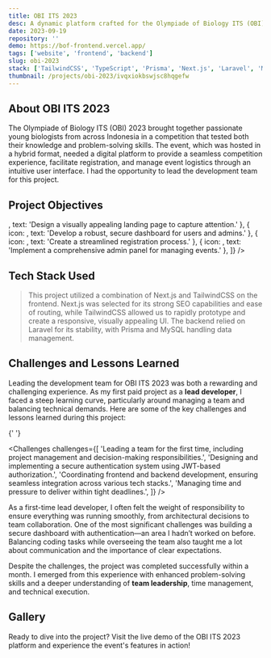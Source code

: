```yaml
---
title: OBI ITS 2023
desc: A dynamic platform crafted for the Olympiade of Biology ITS (OBI) 2023, featuring interactive elements and a user-friendly interface to provide participants with an engaging and seamless competition experience.
date: 2023-09-19
repository: ''
demo: https://bof-frontend.vercel.app/
tags: ['website', 'frontend', 'backend']
slug: obi-2023
stack: ['TailwindCSS', 'TypeScript', 'Prisma', 'Next.js', 'Laravel', 'MySQL']
thumbnail: /projects/obi-2023/ivqxiokbswjsc8hqgefw
---
```


<FadeUp>
  <h2 id="about-OBI-ITS-2023">About OBI ITS 2023</h2>
  The Olympiade of Biology ITS (OBI) 2023 brought together passionate young biologists from across Indonesia in a
  competition that tested both their knowledge and problem-solving skills. The event, which was hosted in a hybrid
  format, needed a digital platform to provide a seamless competition experience, facilitate registration, and manage
  event logistics through an intuitive user interface. I had the opportunity to lead the development team for this
  project.
</FadeUp>

<FadeUp>
  <h2 id="project-objectives">Project Objectives</h2>
  <ProjectObjectives
    objectives={[
      { icon: <FaLightbulb />, text: 'Design a visually appealing landing page to capture attention.' },
      { icon: <FaCode />, text: 'Develop a robust, secure dashboard for users and admins.' },
      { icon: <FaUserCheck />, text: 'Create a streamlined registration process.' },
      { icon: <FaClipboardList />, text: 'Implement a comprehensive admin panel for managing events.' },
    ]}
  />
</FadeUp>

<FadeUp>
  <CloudImg
    width={500}
    height={500}
    alt="OBI ITS 2023 Landing Page"
    publicId="projects/obi-2023/tsqmt2lfsmhxx2lnhyis"
    className="w-full"
  />
</FadeUp>

<FadeUp>
  <h2 id="tech-stack-used">Tech Stack Used</h2>
</FadeUp>

<FadeUp>
  <div className="not-prose mt-2">
    <TechIcon Tech={['nextjs', 'typescript', 'tailwind', 'php', 'laravel', 'mysql']} IconSize="h-14 w-14" />
  </div>
</FadeUp>

<blockquote className="with-icons">
  <FadeUp>
    This project utilized a combination of Next.js and TailwindCSS on the frontend. Next.js was selected for its strong
    SEO capabilities and ease of routing, while TailwindCSS allowed us to rapidly prototype and create a responsive,
    visually appealing UI. The backend relied on Laravel for its stability, with Prisma and MySQL handling data
    management.
  </FadeUp>
</blockquote>

<FadeUp>
  <h2 id="challenges-and-lessons-learned">Challenges and Lessons Learned</h2>
  
  Leading the development team for OBI ITS 2023 was both a rewarding and challenging experience. As my first paid project
  as a **lead developer**, I faced a steep learning curve, particularly around managing a team and balancing technical
  demands. Here are some of the key challenges and lessons learned during this project:

{' '}

<Challenges
  challenges={[
    'Leading a team for the first time, including project management and decision-making responsibilities.',
    'Designing and implementing a secure authentication system using JWT-based authorization.',
    'Coordinating frontend and backend development, ensuring seamless integration across various tech stacks.',
    'Managing time and pressure to deliver within tight deadlines.',
  ]}
/>

As a first-time lead developer, I often felt the weight of responsibility to ensure everything was running smoothly,
from architectural decisions to team collaboration. One of the most significant challenges was building a secure
dashboard with authentication—an area I hadn’t worked on before. Balancing coding tasks while overseeing the team
also taught me a lot about communication and the importance of clear expectations.

Despite the challenges, the project was completed successfully within a month. I emerged from this experience with
enhanced problem-solving skills and a deeper understanding of **team leadership**, time management, and technical execution.

</FadeUp>

<FadeUp>
  <h2 id="gallery">Gallery</h2>
</FadeUp>

<FadeUp>
  <div className="project-image inline-flex w-full justify-between gap-2">
    <CloudImg
      width={500}
      height={500}
      alt="OBI ITS 2023 Landing Page"
      publicId="projects/obi-2023/gfyhhawprdmqcdewju3g"
      className="w-3/4"
    />
  </div>
</FadeUp>

<Reveal>
  <Callout type="info">
    Ready to dive into the project? Visit the live demo of the OBI ITS 2023 platform and experience the event's features
    in action!
  </Callout>
</Reveal>
